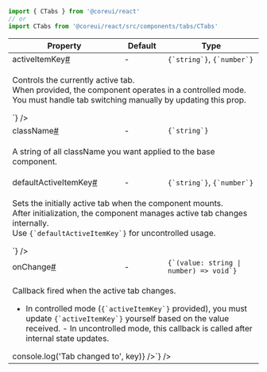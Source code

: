 
```jsx
import { CTabs } from '@coreui/react'
// or
import CTabs from '@coreui/react/src/components/tabs/CTabs'
```

<div className="table-responsive table-api border rounded mb-3">
  <table className="table">
    <thead>
      <tr>
        <th>Property</th>
        <th>Default</th>
        <th>Type</th>
      </tr>
    </thead>
    <tbody>
      <tr id="ctabs-active-item-key">
        <td className="text-primary fw-semibold">activeItemKey<a href="#ctabs-active-item-key" aria-label="CTabs activeItemKey permalink" className="anchor-link after">#</a></td>
        <td>-</td>
        <td><code>{`string`}</code>, <code>{`number`}</code></td>
      </tr>
      <tr>
        <td colSpan="3">
          <p>Controls the currently active tab.<br />
 When provided, the component operates in a controlled mode. You must handle tab switching manually by updating this prop.</p>
        <JSXDocs code={`const [activeTab, setActiveTab] = useState(0);
<CTabs activeItemKey={activeTab} onChange={setActiveTab} />`} />
        </td>
      </tr>
      <tr id="ctabs-class-name">
        <td className="text-primary fw-semibold">className<a href="#ctabs-class-name" aria-label="CTabs className permalink" className="anchor-link after">#</a></td>
        <td>-</td>
        <td><code>{`string`}</code></td>
      </tr>
      <tr>
        <td colSpan="3">
          <p>A string of all className you want applied to the base component.</p>
        </td>
      </tr>
      <tr id="ctabs-default-active-item-key">
        <td className="text-primary fw-semibold">defaultActiveItemKey<a href="#ctabs-default-active-item-key" aria-label="CTabs defaultActiveItemKey permalink" className="anchor-link after">#</a></td>
        <td>-</td>
        <td><code>{`string`}</code>, <code>{`number`}</code></td>
      </tr>
      <tr>
        <td colSpan="3">
          <p>Sets the initially active tab when the component mounts.<br />
 After initialization, the component manages active tab changes internally.<br />
 Use <code>{`defaultActiveItemKey`}</code> for uncontrolled usage.</p>
        <JSXDocs code={`<CTabs defaultActiveItemKey={1} />`} />
        </td>
      </tr>
      <tr id="ctabs-on-change">
        <td className="text-primary fw-semibold">onChange<a href="#ctabs-on-change" aria-label="CTabs onChange permalink" className="anchor-link after">#</a></td>
        <td>-</td>
        <td><code>{`(value: string | number) => void`}</code></td>
      </tr>
      <tr>
        <td colSpan="3">
          <p>Callback fired when the active tab changes.</p>
<ul>
<li>In controlled mode (<code>{`activeItemKey`}</code> provided), you must update <code>{`activeItemKey`}</code> yourself based on the value received. - In uncontrolled mode, this callback is called after internal state updates.</li>
</ul>
        <JSXDocs code={`<CTabs onChange={(key) => console.log('Tab changed to', key)} />`} />
        </td>
      </tr>
    </tbody>
  </table>
</div>
